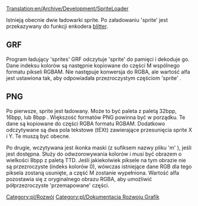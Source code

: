 [[Translation:en/Archive/Development/SpriteLoader]]


Istnieją obecnie dwie ładowarki sprite. Po załadowaniu 'sprite' jest przekazywany do funkcji enkodera [[pl/Archive/Source/Blitter|blitter]].

== GRF ==

Program ładujący 'sprites' GRF odczytuje 'sprite' do pamięci i dekoduje go. Dane indeksu kolorów są następnie kopiowane do części M wspólnego formatu pikseli RGBAM. Nie następuje konwersja do RGBA, ale wartość alfa jest ustawiona tak, aby odpowiadała przezroczystym częściom 'sprite' .

== PNG ==

Po pierwsze, sprite jest ładowany. Może to być paleta z paletą 32bpp, 16bpp, lub 8bpp . Większość formatów PNG powinna być w porządku. Te dane są kopiowane do części RGBA formatu RGBAM. Dodatkowo odczytywane są dwa pola tekstowe (tEXt) zawierające przesunięcia sprite X i Y. Te muszą być obecne.

Po drugie, wczytywana jest ikonka maski (z sufiksem nazwy pliku  'm' ), jeśli jest dostępna. Służy do odwzorowywania kolorów i musi być obrazem o wielkości 8bpp z paletą TTD. Jeśli jakiekolwiek piksele na tym obrazie nie są przezroczyste (indeks kolorów 0), wówczas istniejące dane RGB dla tego piksela zostaną usunięte, a część M zostanie wypełniona. Wartość alfa pozostawia się z oryginalnego obrazu RGBA, aby umożliwić półprzezroczyste 'przemapowane' części.

<!--[[Category:Development]]--> [[Category:pl/Rozwój]]
<!--[[Category:Graphics Development Documentation]]--> [[Category:pl/Dokumentacja Rozwoju Grafik]]